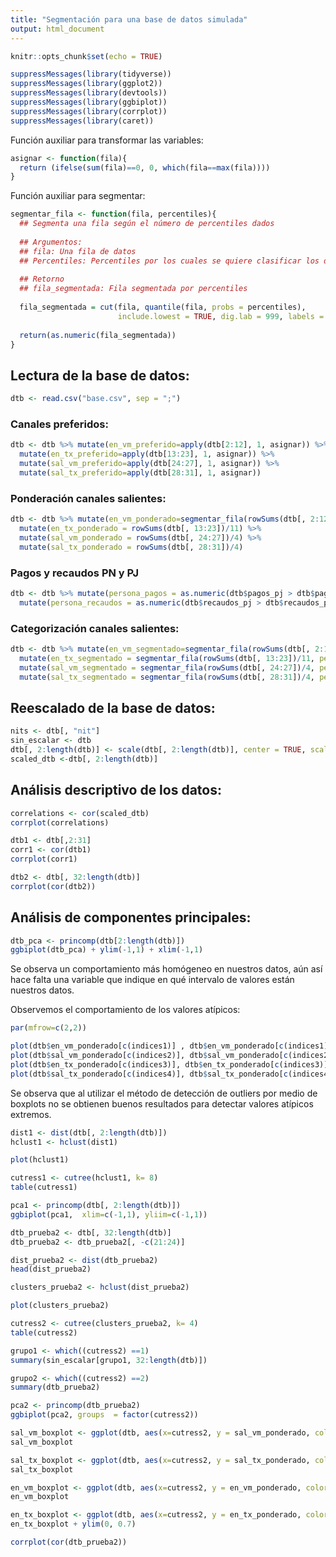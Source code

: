 ```yaml
---
title: "Segmentación para una base de datos simulada"
output: html_document
---
```


```r
knitr::opts_chunk$set(echo = TRUE)
```

```r
suppressMessages(library(tidyverse))
suppressMessages(library(ggplot2))
suppressMessages(library(devtools))
suppressMessages(library(ggbiplot))
suppressMessages(library(corrplot))
suppressMessages(library(caret))
```
Función auxiliar para transformar las variables:

```r
asignar <- function(fila){
  return (ifelse(sum(fila)==0, 0, which(fila==max(fila))))
}
```

Función auxiliar para segmentar:

```r
segmentar_fila <- function(fila, percentiles){
  ## Segmenta una fila según el número de percentiles dados
  
  ## Argumentos:
  ## fila: Una fila de datos
  ## Percentiles: Percentiles por los cuales se quiere clasificar los datos
  
  ## Retorno
  ## fila_segmentada: Fila segmentada por percentiles
  
  fila_segmentada = cut(fila, quantile(fila, probs = percentiles),
                        include.lowest = TRUE, dig.lab = 999, labels = FALSE)
  
  return(as.numeric(fila_segmentada))
}
```



## Lectura de la base de datos:

```r
dtb <- read.csv("base.csv", sep = ";")
```

### Canales preferidos:

```r
dtb <- dtb %>% mutate(en_vm_preferido=apply(dtb[2:12], 1, asignar)) %>% 
  mutate(en_tx_preferido=apply(dtb[13:23], 1, asignar)) %>%
  mutate(sal_vm_preferido=apply(dtb[24:27], 1, asignar)) %>%
  mutate(sal_tx_preferido=apply(dtb[28:31], 1, asignar))
```

### Ponderación canales salientes:

```r
dtb <- dtb %>% mutate(en_vm_ponderado=segmentar_fila(rowSums(dtb[, 2:12])/11, percentiles = seq(0, 1 ,by=0.2))) %>% 
  mutate(en_tx_ponderado = rowSums(dtb[, 13:23])/11) %>%
  mutate(sal_vm_ponderado = rowSums(dtb[, 24:27])/4) %>%
  mutate(sal_tx_ponderado = rowSums(dtb[, 28:31])/4)
```


### Pagos y recaudos PN y PJ

```r
dtb <- dtb %>% mutate(persona_pagos = as.numeric(dtb$pagos_pj > dtb$pagos_pn)) %>%
  mutate(persona_recaudos = as.numeric(dtb$recaudos_pj > dtb$recaudos_pn))
```

### Categorización canales salientes:

```r
dtb <- dtb %>% mutate(en_vm_segmentado=segmentar_fila(rowSums(dtb[, 2:12])/11, percentiles = seq(0, 1 ,by=0.2))) %>% 
  mutate(en_tx_segmentado = segmentar_fila(rowSums(dtb[, 13:23])/11, percentiles = seq(0, 1 ,by=0.2))) %>%
  mutate(sal_vm_segmentado = segmentar_fila(rowSums(dtb[, 24:27])/4, percentiles = seq(0, 1 ,by=0.2))) %>%
  mutate(sal_tx_segmentado = segmentar_fila(rowSums(dtb[, 28:31])/4, percentiles = seq(0, 1 ,by=0.2)))
```



## Reescalado de la base de datos:

```r
nits <- dtb[, "nit"]
sin_escalar <- dtb
dtb[, 2:length(dtb)] <- scale(dtb[, 2:length(dtb)], center = TRUE, scale = TRUE)
scaled_dtb <-dtb[, 2:length(dtb)]
```


## Análisis descriptivo de los datos:

```r
correlations <- cor(scaled_dtb)
corrplot(correlations)
```

```r
dtb1 <- dtb[,2:31]
corr1 <- cor(dtb1)
corrplot(corr1)

```


```r
dtb2 <- dtb[, 32:length(dtb)]
corrplot(cor(dtb2))

```


## Análisis de componentes principales:

```r
dtb_pca <- princomp(dtb[2:length(dtb)])
ggbiplot(dtb_pca) + ylim(-1,1) + xlim(-1,1)
```
Se observa un comportamiento más homógeneo en nuestros datos, aún así hace falta una variable que indique en qué intervalo de valores están nuestros datos.

Observemos el comportamiento de los valores atípicos:

```r
par(mfrow=c(2,2))

plot(dtb$en_vm_ponderado[c(indices1)] , dtb$en_vm_ponderado[c(indices1)])
plot(dtb$sal_vm_ponderado[c(indices2)], dtb$sal_vm_ponderado[c(indices2)])
plot(dtb$en_tx_ponderado[c(indices3)], dtb$en_tx_ponderado[c(indices3)])
plot(dtb$sal_tx_ponderado[c(indices4)], dtb$sal_tx_ponderado[c(indices4)])
```

Se observa que al utilizar el método de detección de outliers por medio de boxplots no se obtienen buenos resultados para detectar valores atípicos extremos.


```r
dist1 <- dist(dtb[, 2:length(dtb)])
hclust1 <- hclust(dist1)
```

```r
plot(hclust1)
```


```r
cutress1 <- cutree(hclust1, k= 8)
table(cutress1)
```

```r
pca1 <- princomp(dtb[, 2:length(dtb)])
ggbiplot(pca1,  xlim=c(-1,1), yliim=c(-1,1))
```

```r
dtb_prueba2 <- dtb[, 32:length(dtb)]
dtb_prueba2 <- dtb_prueba2[, -c(21:24)]
```

```r
dist_prueba2 <- dist(dtb_prueba2)
head(dist_prueba2)
```

```r
clusters_prueba2 <- hclust(dist_prueba2)
```

```r
plot(clusters_prueba2)
```

```r
cutress2 <- cutree(clusters_prueba2, k= 4)
table(cutress2)
```

```r
grupo1 <- which((cutress2) ==1)
summary(sin_escalar[grupo1, 32:length(dtb)])
```

```r
grupo2 <- which((cutress2) ==2)
summary(dtb_prueba2)
```

```r
pca2 <- princomp(dtb_prueba2)
ggbiplot(pca2, groups  = factor(cutress2))
```

```r
sal_vm_boxplot <- ggplot(dtb, aes(x=cutress2, y = sal_vm_ponderado, color = factor(cutress2))) + geom_boxplot() + ylim(0, 5)
sal_vm_boxplot
```



```r
sal_tx_boxplot <- ggplot(dtb, aes(x=cutress2, y = sal_tx_ponderado, color = factor(cutress2))) + geom_boxplot() + ylim(0, 5)
sal_tx_boxplot
```


```r
en_vm_boxplot <- ggplot(dtb, aes(x=cutress2, y = en_vm_ponderado, color = factor(cutress2))) + geom_boxplot() 
en_vm_boxplot
```

```r
en_tx_boxplot <- ggplot(dtb, aes(x=cutress2, y = en_tx_ponderado, color = factor(cutress2))) + geom_boxplot() 
en_tx_boxplot + ylim(0, 0.7)
```

```r
corrplot(cor(dtb_prueba2))
```

